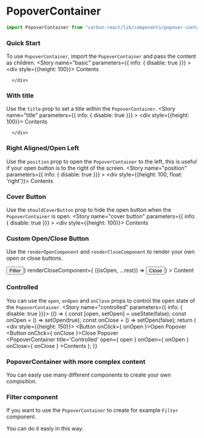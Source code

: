 
<Meta title="Design System/Popover Container" />

# PopoverContainer

```jsx
import PopoverContainer from "carbon-react/lib/components/popover-container";
```

### Quick Start

To use `PopoverContainer`, import the `PopoverContainer` and pass the content as children.
<Preview>
  <Story name="basic" parameters={{ info: { disable: true }}} >
    <div style={{height: 100}}>
      <PopoverContainer>
      Contents
      </PopoverContainer>
      
      </div>
  </Story>
</Preview>

### With title
Use the `title` prop to set a title within the `PopoverContainer`.
<Preview>
  <Story name="title" parameters={{ info: { disable: true }}} >
    <div style={{height: 100}}>
      <PopoverContainer title="With a title">
      Contents
      </PopoverContainer>
      
      </div>
  </Story>
</Preview>

### Right Aligned/Open Left
Use the `position` prop to open the `PopoverContainer` to the left, this is useful if your open button is to the right
of the screen.
<Preview>
  <Story name="position" parameters={{ info: { disable: true }}} >
    <div style={{height: 100, float: 'right'}}>
      <PopoverContainer title="Right Aligned" position="left">
      Contents
      </PopoverContainer>
      </div>
  </Story>
</Preview>

### Cover Button
Use the `shouldCoverButton` prop to hide the open button when the `PopoverContainer` is open.
<Preview>
  <Story name="cover button" parameters={{ info: { disable: true }}} >
    <div style={{height: 100}}>
      <PopoverContainer title="Cover Button" shouldCoverButton>
      Contents
      </PopoverContainer>
    </div>
  </Story>
</Preview>

### Custom Open/Close Button
Use the `renderOpenComponent` and `renderCloseComponent` to render your own open or close buttons.

<Preview>
  <Story name="render props" parameters={{ info: { disable: true }}} >
    <div style={{height: 250}}>
      <PopoverContainer
        title='Custom Open &amp; Close Button'
        renderOpenComponent={ ({isOpen, ...rest}) => <Button iconType={ !isOpen ? 'filter_new' : 'close' } iconPosition='after' {...rest}>Filter</Button>}
        renderCloseComponent={ ({isOpen, ...rest}) => <Button {...rest}>Close</Button>}
      >
      Content
    </PopoverContainer>
      </div>
  </Story>
</Preview>

### Controlled
You can use the `open`, `onOpen` and `onClose` props to control the open state of the `PopoverContainer`.
<Preview>
  <Story name="controlled" parameters={{ info: { disable: true }}}>
    {() => {
          const [open, setOpen] = useState(false);
          const onOpen = () => setOpen(true);
          const onClose = () => setOpen(false);
          return (
            <div style={{height: 150}}>
            <Button onClick={ onOpen }>Open Popover</Button>
            <Button onClick={ onClose }>Close Popover</Button>
            <br />
            <PopoverContainer
              title='Controlled'
              open={ open }
              onOpen={ onOpen }
              onClose={ onClose }
            >Contents</PopoverContainer>
            </div>
          );
        }}
  </Story>
</Preview>


### PopoverContainer with more complex content

You can easly use many different components to create your own compisition.

<Preview>
  <Story id="test-popover-container--with-complex-content" parameters={{ info: { disable: true }}} />
</Preview>


### Filter component

If you want to use the `PopoverContainer` to create for example `Filter` component.

You can do it easly in this way:

<Preview>
  <Story id="test-popover-container--filter" parameters={{ info: { disable: true }}} />
</Preview>

<Props of={PopoverContainer} />
